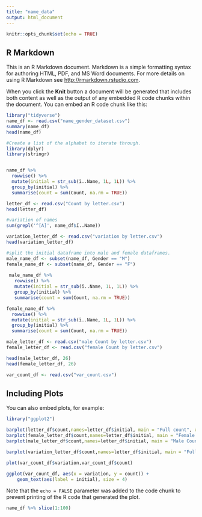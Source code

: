 ---
title: "name_data"
output: html_document
---

```{r setup, include=FALSE}
knitr::opts_chunk$set(echo = TRUE)
```

## R Markdown

This is an R Markdown document. Markdown is a simple formatting syntax for authoring HTML, PDF, and MS Word documents. For more details on using R Markdown see <http://rmarkdown.rstudio.com>.

When you click the **Knit** button a document will be generated that includes both content as well as the output of any embedded R code chunks within the document. You can embed an R code chunk like this:

```{r name}
library("tidyverse")
name_df <- read.csv("name_gender_dataset.csv")
summary(name_df)
head(name_df)
```
```{r sorting}
#Create a list of the alphabet to iterate through. 
library(dplyr)
library(stringr)


name_df %>%
  rowwise() %>%
  mutate(initial = str_sub(ï..Name, 1L, 1L)) %>%
  group_by(initial) %>%
  summarise(count = sum(Count, na.rm = TRUE))

letter_df <- read.csv("Count by letter.csv")
head(letter_df)

#variation of names
sum(grepl('^[A]', name_df$ï..Name))

variation_letter_df <- read.csv("variation by letter.csv")
head(variation_letter_df)
```

```{r split}
#split the initial dataframe into male and female dataframes.
male_name_df <- subset(name_df, Gender == "M")
female_name_df <- subset(name_df, Gender == "F")
 
 male_name_df %>%
   rowwise() %>%
   mutate(initial = str_sub(ï..Name, 1L, 1L)) %>%
   group_by(initial) %>%
   summarise(count = sum(Count, na.rm = TRUE))

female_name_df %>%
  rowwise() %>%
  mutate(initial = str_sub(ï..Name, 1L, 1L)) %>%
  group_by(initial) %>%
  summarise(count = sum(Count, na.rm = TRUE))

male_letter_df <- read.csv("male Count by letter.csv")
female_letter_df <- read.csv("female Count by letter.csv")

head(male_letter_df, 26)
head(female_letter_df, 26)

var_count_df <- read.csv("var_count.csv")
```



## Including Plots

You can also embed plots, for example:

```{r pressure, echo=FALSE}
library("ggplot2")

barplot(letter_df$count,names=letter_df$initial, main = "Full count", xlab = "Initial", ylab = "# of people")
barplot(female_letter_df$count,names=letter_df$initial, main = "Female Count", xlab = "Initial", ylab = "# of people")
barplot(male_letter_df$count,names=letter_df$initial, main = "Male Count", xlab = "Initial", ylab = "# of people")

barplot(variation_letter_df$count,names=letter_df$initial, main = "Full variation", xlab = "Initial", ylab = "# of different names")

plot(var_count_df$variation,var_count_df$count)

ggplot(var_count_df, aes(x = variation, y = count)) +
    geom_text(aes(label = initial), size = 4)
```

Note that the `echo = FALSE` parameter was added to the code chunk to prevent printing of the R code that generated the plot.

```{r top 100 names}
name_df %>% slice(1:100)
```




